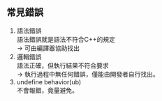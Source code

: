 ## 常見錯誤

1. 語法錯誤<br />
語法錯誤就是語法不符合C++的規定<br />
→ 可由編譯器協助找出
2. 邏輯錯誤<br />
語法正確，但執行結果不符合要求<br />
→ 執行過程中無任何錯誤，僅能由開發者自行找出。
3. undefine behavior(ub)<br />
不會報錯，竟量避免。
